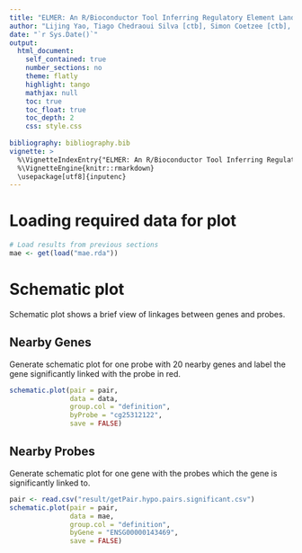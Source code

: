 ```yaml
---
title: "ELMER: An R/Bioconductor Tool Inferring Regulatory Element Landscapes and Transcription Factor Networks Using Methylomes"
author: "Lijing Yao, Tiago Chedraoui Silva [ctb], Simon Coetzee [ctb], Ben Berman [aut], Peggy Farnham [aut]Hui Shen [ctb], Peter Laird [ctb]"
date: "`r Sys.Date()`"
output: 
  html_document:
    self_contained: true
    number_sections: no
    theme: flatly
    highlight: tango
    mathjax: null
    toc: true
    toc_float: true
    toc_depth: 2
    css: style.css
  
bibliography: bibliography.bib    
vignette: >
  %\VignetteIndexEntry{"ELMER: An R/Bioconductor Tool Inferring Regulatory Element Landscapes and Transcription Factor Networks Using Methylomes"}
  %\VignetteEngine{knitr::rmarkdown}
  \usepackage[utf8]{inputenc}
---
```



# Loading required data for plot
```r
# Load results from previous sections
mae <- get(load("mae.rda"))
```

# Schematic plot
Schematic plot shows a brief view of linkages between genes and probes.

## Nearby Genes
Generate schematic plot for one probe with 20 nearby genes and label  the gene significantly linked with the probe in red. 

```r
schematic.plot(pair = pair, 
               data = data,
               group.col = "definition",
               byProbe = "cg25312122",
               save = FALSE)
```

## Nearby Probes
Generate schematic plot for one gene with the probes which the gene is significantly 
linked to.

```r
pair <- read.csv("result/getPair.hypo.pairs.significant.csv")
schematic.plot(pair = pair, 
               data = mae,   
               group.col = "definition", 
               byGene = "ENSG00000143469", 
               save = FALSE)
```
